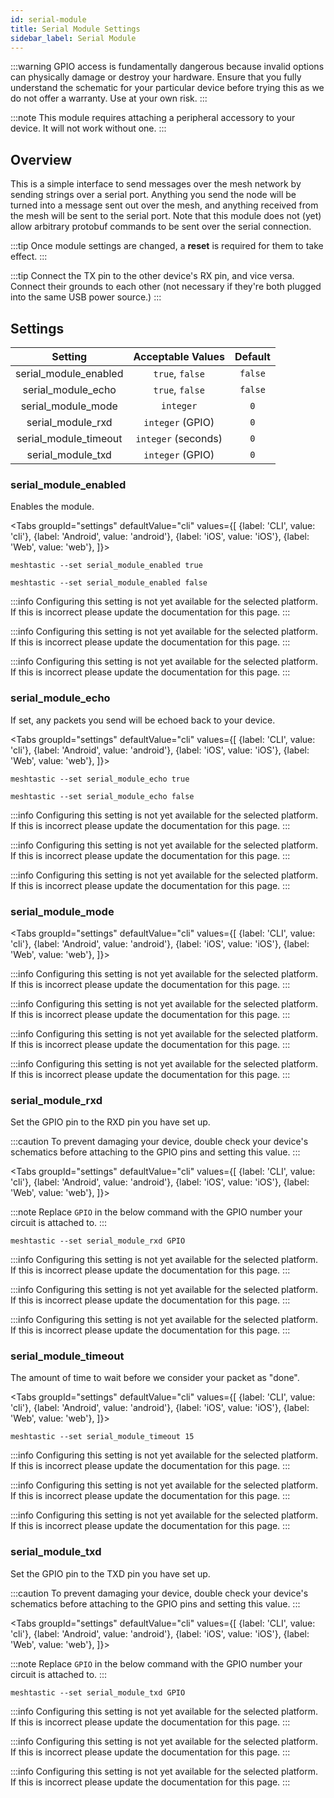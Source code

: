 ```yaml
---
id: serial-module
title: Serial Module Settings
sidebar_label: Serial Module
---
```



:::warning
GPIO access is fundamentally dangerous because invalid options can physically damage or destroy your hardware. Ensure that you fully understand the schematic for your particular device before trying this as we do not offer a warranty. Use at your own risk.
:::

:::note
This module requires attaching a peripheral accessory to your device. It will not work without one.
:::

## Overview

This is a simple interface to send messages over the mesh network by sending strings over a serial port. Anything you send the node will be turned into a message sent out over the mesh, and anything received from the mesh will be sent to the serial port. Note that this module does not (yet) allow arbitrary protobuf commands to be sent over the serial connection.

:::tip
Once module settings are changed, a **reset** is required for them to take effect.
:::

:::tip
Connect the TX pin to the other device's RX pin, and vice versa. Connect their grounds to each other (not necessary if they're both plugged into the same USB power source.)
:::

## Settings

|        Setting        |  Acceptable Values  | Default |
| :-------------------: | :-----------------: | :-----: |
| serial_module_enabled |   `true`, `false`   | `false` |
|  serial_module_echo   |   `true`, `false`   | `false` |
|  serial_module_mode   |      `integer`      |   `0`   |
|   serial_module_rxd   |  `integer` (GPIO)   |   `0`   |
| serial_module_timeout | `integer` (seconds) |   `0`   |
|   serial_module_txd   |  `integer` (GPIO)   |   `0`   |

### serial_module_enabled

Enables the module.

<Tabs
groupId="settings"
defaultValue="cli"
values={[
{label: 'CLI', value: 'cli'},
{label: 'Android', value: 'android'},
{label: 'iOS', value: 'iOS'},
{label: 'Web', value: 'web'},
]}>
<TabItem value="cli">

```shell title="Enable module"
meshtastic --set serial_module_enabled true
```

```shell title="Disable module"
meshtastic --set serial_module_enabled false
```

  </TabItem>
  <TabItem value="android">

:::info
Configuring this setting is not yet available for the selected platform. If this is incorrect please update the documentation for this page.
:::

  </TabItem>
  <TabItem value="iOS">

:::info
Configuring this setting is not yet available for the selected platform. If this is incorrect please update the documentation for this page.
:::

  </TabItem>
  <TabItem value="web">

:::info
Configuring this setting is not yet available for the selected platform. If this is incorrect please update the documentation for this page.
:::

  </TabItem>
</Tabs>

### serial_module_echo

If set, any packets you send will be echoed back to your device.

<Tabs
groupId="settings"
defaultValue="cli"
values={[
{label: 'CLI', value: 'cli'},
{label: 'Android', value: 'android'},
{label: 'iOS', value: 'iOS'},
{label: 'Web', value: 'web'},
]}>
<TabItem value="cli">

```shell title="Enable serial_module_echo"
meshtastic --set serial_module_echo true
```

```shell title="Disable serial_module_echo"
meshtastic --set serial_module_echo false
```

  </TabItem>
  <TabItem value="android">

:::info
Configuring this setting is not yet available for the selected platform. If this is incorrect please update the documentation for this page.
:::

  </TabItem>
  <TabItem value="iOS">

:::info
Configuring this setting is not yet available for the selected platform. If this is incorrect please update the documentation for this page.
:::

  </TabItem>
  <TabItem value="web">

:::info
Configuring this setting is not yet available for the selected platform. If this is incorrect please update the documentation for this page.
:::

  </TabItem>
</Tabs>

### serial_module_mode

<!--- TODO --->

<Tabs
groupId="settings"
defaultValue="cli"
values={[
{label: 'CLI', value: 'cli'},
{label: 'Android', value: 'android'},
{label: 'iOS', value: 'iOS'},
{label: 'Web', value: 'web'},
]}>
<TabItem value="cli">

:::info
Configuring this setting is not yet available for the selected platform. If this is incorrect please update the documentation for this page.
:::

  </TabItem>
  <TabItem value="android">

:::info
Configuring this setting is not yet available for the selected platform. If this is incorrect please update the documentation for this page.
:::

  </TabItem>
  <TabItem value="iOS">

:::info
Configuring this setting is not yet available for the selected platform. If this is incorrect please update the documentation for this page.
:::

  </TabItem>
  <TabItem value="web">

:::info
Configuring this setting is not yet available for the selected platform. If this is incorrect please update the documentation for this page.
:::

  </TabItem>
</Tabs>

### serial_module_rxd

Set the GPIO pin to the RXD pin you have set up.

:::caution
To prevent damaging your device, double check your device's schematics before attaching to the GPIO pins and setting this value.
:::

<Tabs
groupId="settings"
defaultValue="cli"
values={[
{label: 'CLI', value: 'cli'},
{label: 'Android', value: 'android'},
{label: 'iOS', value: 'iOS'},
{label: 'Web', value: 'web'},
]}>
<TabItem value="cli">

:::note
Replace `GPIO` in the below command with the GPIO number your circuit is attached to.
:::

```shell title="Set RXD to GPIO pin number"
meshtastic --set serial_module_rxd GPIO
```

  </TabItem>
  <TabItem value="android">

:::info
Configuring this setting is not yet available for the selected platform. If this is incorrect please update the documentation for this page.
:::

  </TabItem>
  <TabItem value="iOS">

:::info
Configuring this setting is not yet available for the selected platform. If this is incorrect please update the documentation for this page.
:::

  </TabItem>
  <TabItem value="web">

:::info
Configuring this setting is not yet available for the selected platform. If this is incorrect please update the documentation for this page.
:::

  </TabItem>
</Tabs>

### serial_module_timeout

The amount of time to wait before we consider your packet as "done".

<Tabs
groupId="settings"
defaultValue="cli"
values={[
{label: 'CLI', value: 'cli'},
{label: 'Android', value: 'android'},
{label: 'iOS', value: 'iOS'},
{label: 'Web', value: 'web'},
]}>
<TabItem value="cli">

```shell title="Set serial_module_timeout to 15 seconds"
meshtastic --set serial_module_timeout 15
```

  </TabItem>
  <TabItem value="android">

:::info
Configuring this setting is not yet available for the selected platform. If this is incorrect please update the documentation for this page.
:::

  </TabItem>
  <TabItem value="iOS">

:::info
Configuring this setting is not yet available for the selected platform. If this is incorrect please update the documentation for this page.
:::

  </TabItem>
  <TabItem value="web">

:::info
Configuring this setting is not yet available for the selected platform. If this is incorrect please update the documentation for this page.
:::

  </TabItem>
</Tabs>

### serial_module_txd

Set the GPIO pin to the TXD pin you have set up.

:::caution
To prevent damaging your device, double check your device's schematics before attaching to the GPIO pins and setting this value.
:::

<Tabs
groupId="settings"
defaultValue="cli"
values={[
{label: 'CLI', value: 'cli'},
{label: 'Android', value: 'android'},
{label: 'iOS', value: 'iOS'},
{label: 'Web', value: 'web'},
]}>
<TabItem value="cli">

:::note
Replace `GPIO` in the below command with the GPIO number your circuit is attached to.
:::

```shell title="Set TXD to GPIO pin number"
meshtastic --set serial_module_txd GPIO
```

  </TabItem>
  <TabItem value="android">

:::info
Configuring this setting is not yet available for the selected platform. If this is incorrect please update the documentation for this page.
:::

  </TabItem>
  <TabItem value="iOS">

:::info
Configuring this setting is not yet available for the selected platform. If this is incorrect please update the documentation for this page.
:::

  </TabItem>
  <TabItem value="web">

:::info
Configuring this setting is not yet available for the selected platform. If this is incorrect please update the documentation for this page.
:::

  </TabItem>
</Tabs>
